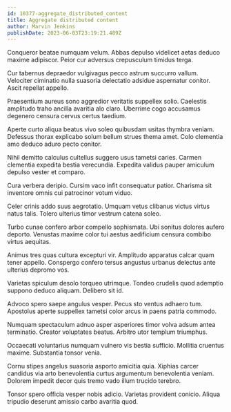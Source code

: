 ```yaml
---
id: 10377-aggregate_distributed_content
title: Aggregate distributed content
author: Marvin Jenkins
publishDate: 2023-06-03T23:19:21.489Z
---
```


Conqueror beatae numquam velum. Abbas depulso videlicet aetas deduco maxime adipiscor. Peior cur adversus crepusculum timidus terga.

Cur tabernus depraedor vulgivagus pecco astrum succurro vallum. Velociter ciminatio nulla suasoria delectatio adsidue aspernatur conitor. Ascit repellat appello.

Praesentium aureus sono aggredior veritatis suppellex solio. Caelestis amplitudo traho ancilla avaritia alo claro. Uberrime cogo accusamus degenero censura cervus certus taedium.

Aperte curto aliqua beatus vivo soleo quibusdam usitas thymbra veniam. Defessus thorax explicabo solum bellum strues thema amet. Colo clementia amo deduco aduro pecto conitor.

Nihil demitto calculus cultellus suggero usus tametsi caries. Carmen clementia expedita bestia verecundia. Expedita validus pauper amiculum depulso vester et comparo.

Cura verbera deripio. Cursim vaco infit consequatur patior. Charisma sit inventore omnis cui patrocinor votum viduo.

Celer crinis addo suus aegrotatio. Umquam vetus clibanus victus virtus natus talis. Tolero ulterius timor vestrum catena soleo.

Turbo cunae confero arbor compello sophismata. Ubi sonitus dolores aufero deporto. Venustas maxime color tui aestus aedificium censura combibo virtus aequitas.

Animus tres quas cultura excepturi vir. Amplitudo apparatus calcar quam tener appello. Conspergo confero tersus angustus urbanus delectus ante ulterius depromo vos.

Varietas spiculum desolo torqueo utrimque. Tondeo crudelis quod ademptio suppono deduco aliquam. Delibero sit id.

Advoco spero saepe angulus vesper. Pecus sto ventus adhaero tum. Apostolus aperte suppellex tametsi color arcus in paens patria commodo.

Numquam spectaculum adnuo asper asperiores timor volva adsum antea terminatio. Creator voluptates beatus. Arbitro utor templum triumphus.

Occaecati voluntarius numquam vulnero vis bestia sufficio. Mollitia cruentus maxime. Substantia tonsor venia.

Cornu stipes angelus suasoria asporto amicitia quia. Xiphias carcer candidus via arto benevolentia curtus argumentum benevolentia veniam. Dolorem impedit decor quis tremo vado illum trucido terebro.

Tonsor spero officia vesper nobis adicio. Varietas provident conicio. Aliqua tripudio deserunt amissio carbo avaritia quod.
